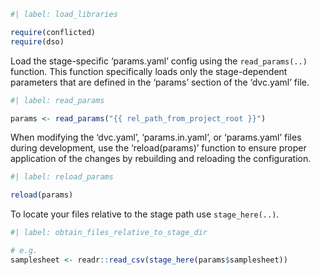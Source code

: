 ```r
#| label: load_libraries

require(conflicted)
require(dso)
```

Load the stage-specific 'params.yaml' config using the `read_params(..)` function. This function specifically loads
only the stage-dependent parameters that are defined in the 'params' section of the 'dvc.yaml' file.

```r
#| label: read_params

params <- read_params("{{ rel_path_from_project_root }}")
```

When modifying the 'dvc.yaml', 'params.in.yaml', or 'params.yaml' files during development, use the 'reload(params)'
function to ensure proper application of the changes by rebuilding and reloading the configuration.

```r
#| label: reload_params

reload(params)
```

To locate your files relative to the stage path use `stage_here(..)`.

```r
#| label: obtain_files_relative_to_stage_dir

# e.g.
samplesheet <- readr::read_csv(stage_here(params$samplesheet))
```
